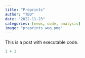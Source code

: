 ```yaml
---
title: "Preprints"
author: "TBD"
date: "2022-11-23"
categories: [news, code, analysis]
image: "preprints_wug.png"
---
```


This is a post with executable code.

```r
1 + 1
```
